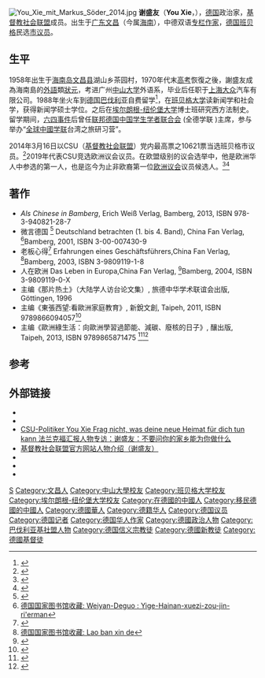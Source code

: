 {{Infobox officeholder
| name         = 谢盛友<br />You Xie
| image        = CSU YouXie.jpg
| imagesize    = 200px
| caption      = 谢盛友 You Xie 2020
| pseudonym    = 华骅 
| birthname    = 
| birthdate    = {{birth date and age|1958|10|01}}
| birthplace   = {{PRC}}[[广东省|广东省]][[文昌县|文昌县]]（今[[海南省|海南省]][[文昌市|文昌市]]）
| residence    = {{GER}}   [[班贝格|班贝格]]
| deathdate    = 
| deathplace   = 
| party        = {{CSU/short}}
| occupation   = [[作家|作家]]、[[市议员|市议员]]
| nationality  = {{GER}} 
| alma_mater   = [[中山大学|中山大学]]<br>[[班贝格大学|班贝格大学]]<br>[[埃尔朗根-纽伦堡大学|埃尔朗根-纽伦堡大学]]
|known_for = [[德国|德国]][[市议员|市议员]][[选举|选举]]、[[欧洲议会|欧洲议会]][[选举|选举]]
| period       = 
| genre        = 
| religion     = [[基督教|基督教]]<ref>[https://www.focus.de/politik/soziale-ungleichheit-you-xie-aus-china-wenn-ich-auf-deutschland-blicke-habe-ich-grosse-sorge_id_9128419.html?fbclid=IwAR1ZU6Z_BaYp6LeHYnPU3DfTBdf6P4WyFCvIWKxQvBnPRgbwzJnjix3zDLg You Xie aus China: “Wenn ich auf Deutschland blicke, habe ich große Sorge" 焦點週刊人物专访：谢盛友：德国秩序的根基为基督教信仰]{{de}}</ref>
| subject      = [[散文|散文]]
| movement     = 
| notableworks = 《Als Chinese in Bamberg》<br>《微言德国》<br>《老板心得》
| spouse       = {{Marriage|张申华|1986}} 
| partner      = 
| children     = [[谢于骅|谢于骅]]
| relatives    = 
| influences   = 
| influenced   = 
| awards       = [[中央日报|中央日报]]首奖<ref>{{Cite web |url=http://www.faz.net/aktuell/gesellschaft/menschen/csu-politiker-you-xie-frag-nicht-was-deine-neue-heimat-fuer-dich-tun-kann-12273873.html/ |title=Von Maximilian Kalkhof (Frankfurter Allgemeine Zeitung 法兰克福汇报) |access-date=2013-07-10 |archive-date=2013-07-10 |archive-url=https://archive.today/20130710123509/http://www.faz.net/aktuell/gesellschaft/menschen/csu-politiker-you-xie-frag-nicht-was-deine-neue-heimat-fuer-dich-tun-kann-12273873.html/ |dead-url=no }}</ref> <br> 莲花杯世界华文诗歌奖<ref>{{Cite web |url=http://www.zgshige.com/c/2016-12-05/2163058.shtml |title=《第二届“莲花杯”世界华文诗歌大赛》获奖名单 |access-date=2016-12-10 |archive-url=https://web.archive.org/web/20161210064933/http://www.zgshige.com/c/2016-12-05/2163058.shtml |archive-date=2016-12-10 |dead-url=yes }}</ref>
| signature    = 
| website      = [http://youxie.de/ 谢盛友官方网站（德语）]
}}
[[File:You_Xie_mit_Markus_Söder_2014.jpg|thumb]]
'''谢盛友'''（'''You Xie'''，{{bd|1958年|10月1日}}），[[德国|德国]]政治家，[[拜恩基督教社会联盟|基督教社会联盟]]成员。出生于[[广东|广东]][[文昌县|文昌]]（今属[[海南|海南]]），中德双语[[专栏作家|专栏作家]]，[[德国|德国]][[班贝格|班贝格]]民选[[市议员|市议员]]。

== 生平 ==
1958年出生于[[海南岛|海南岛]][[文昌县|文昌县]]湖山乡茶园村，1970年代末[[高考|高考]]恢復之後，謝盛友成為海南島的[[外語|外語]]類[[狀元|狀元]]，考进广州[[中山大学|中山大学]]外语系，毕业后任职于[[上海大众|上海大众]]汽车有限公司。1988年坐火车到[[德国|德国]][[巴伐利亚|巴伐利亚]]自费留学<ref name="taz-219540">{{Literatur |Online=http://www.taz.de/!219540/ | Titel=Anker in der neuen Heimat | Autor=Till Mayer | Sammelwerk=[[Die_Tageszeitung|taz.de]] | Datum=2011-11-12|Seiten=39 | Zugriff=2017-01-15 日报 (德国)人物专访：谢盛友：入乡随俗,入国问禁}}</ref>，在[[班贝格大学|班贝格大学]]读新闻学和社会学，获得新闻学硕士学位。之后在[[埃尔朗根-纽伦堡大学|埃尔朗根-纽伦堡大学]]博士班研究西方法制史。留学期间，[[六四事件|六四事件]]后曾任[[联邦德国中国学生学者联合会|联邦德国中国学生学者联合会]] (全德学联 )主席，参与举办“[[全球中國学联|全球中國学联]]台湾之旅研习营”。

2014年3月16日以CSU（[[基督教社会联盟|基督教社会联盟]]）党内最高票之10621票当选班贝格市议员。<ref>{{Cite web |url=http://wahlen.bamberg.de/Stadtratswahl_2014/461000_000031/index.html |title=Stadtratswahl_2014 |accessdate=2015-07-03 |archive-date=2015-07-04 |archive-url=https://web.archive.org/web/20150704164155/http://wahlen.bamberg.de/Stadtratswahl_2014/461000_000031/index.html |dead-url=no }}</ref>2019年代表CSU竞选欧洲议会议员。在欧盟级别的议会选举中，他是欧洲华人中参选的第一人，也是迄今为止非欧裔第一位[[欧洲议会|欧洲议会]]议员候选人。<ref>{{Cite web |url=https://www.bundeswahlleiter.de/europawahlen/2019/wahlbewerber/bund-99/x.html |title=Europawahl 2019 |access-date=2019-04-24 |archive-url=https://web.archive.org/web/20190424152938/https://www.bundeswahlleiter.de/europawahlen/2019/wahlbewerber/bund-99/x.html |archive-date=2019-04-24 |dead-url=yes }}</ref><ref>{{Cite web |url=http://www.oushinet.com/qj/qjnews/20190525/322173.html |title=《欧洲时报》专访欧洲议会议员候选人谢盛友：欧盟越大 声音越小 |accessdate=2019-05-25 |archive-date=2019-05-25 |archive-url=https://web.archive.org/web/20190525063532/http://www.oushinet.com/qj/qjnews/20190525/322173.html |dead-url=no }}</ref>

== 著作 ==
* ''Als Chinese in Bamberg'', Erich Weiß Verlag, Bamberg, 2013, ISBN 978-3-940821-28-7 
* 微言德国 <ref>{{Cite web |url=https://www.worldcat.org/title/weiyan-deguo-yige-hainan-xuezi-zou-jin-rierman/oclc/76141260%26referer%3Dbrief_results |title=WorldCat: 微言德国 Weiyan-Deguo Yige-Hainan-xuezi-zou-jin-ri'erman |access-date=2022-03-05 |archive-date=2022-01-23 |archive-url=https://web.archive.org/web/20220123193857/https://www.worldcat.org/title/weiyan-deguo-yige-hainan-xuezi-zou-jin-rierman/oclc/76141260%26referer%3Dbrief_results |dead-url=no }}</ref> Deutschland betrachten (1. bis 4. Band), China Fan Verlag, <ref> [http://d-nb.info/976593076 德国国家图书馆收藏: Weiyan-Deguo : Yige-Hainan-xuezi-zou-jin-ri'erman] </ref>Bamberg, 2001, ISBN 3-00-007430-9
* 老板心得<ref>{{Cite web |url=https://www.worldcat.org/title/lao-ban-xin-de/oclc/844085607%26referer%3Dbrief_results |title=WorldCat:老板心得 Lao ban xin de |access-date=2022-03-05 |archive-date=2022-01-23 |archive-url=https://web.archive.org/web/20220123193857/https://www.worldcat.org/title/lao-ban-xin-de/oclc/844085607%26referer%3Dbrief_results |dead-url=no }}</ref> Erfahrungen eines Geschäftsführers,China Fan Verlag, <ref> [http://d-nb.info/1020259302 德国国家图书馆收藏: Lao ban xin de] </ref>Bamberg, 2003, ISBN 3-9809119-1-8
* 人在欧洲 Das Leben in Europa,China Fan Verlag, <ref>{{Cite web |url=https://portal.dnb.de/opac.htm?method=simpleSearch&cqlMode=true&query=idn%3D1020259213 |title=德国国家图书馆收藏: Ou zhou hua wen zuo jia wen xuan |access-date=2021-01-29 |archive-date=2021-02-03 |archive-url=https://web.archive.org/web/20210203142928/https://portal.dnb.de/opac.htm?method=simpleSearch&cqlMode=true&query=idn%3D1020259213 |dead-url=no }}</ref>Bamberg, 2004, ISBN 3-9809119-0-X
* 主编《那片热土》（大陆学人访台论文集）, 旅德中华学术联谊会出版,  Göttingen, 1996
* 主编《東張西望:看歐洲家庭教育》,  新銳文創,  Taipeh, 2011, ISBN 9789866094057<ref>{{Cite web |url=https://www.worldcat.org/title/dongzhang-xiwang-kan-ouzhou-jiating-jiaoyu/oclc/844085586%26referer%3Dbrief_results |title=WorldCat:東張西望看歐洲家庭教育/Dongzhang-xiwang-kan-ouzhou-jiating-jiaoyu |access-date=2022-03-05 |archive-date=2022-01-22 |archive-url=https://web.archive.org/web/20220122173947/https://www.worldcat.org/title/dongzhang-xiwang-kan-ouzhou-jiating-jiaoyu/oclc/844085586%26referer%3Dbrief_results |dead-url=no }}</ref>
* 主编《歐洲綠生活：向歐洲學習過節能、減碳、廢核的日子》,  釀出版, Taipeh, 2013, ISBN 9789865871475 <ref>{{Cite web |url=http://www.books.com.tw/products/0010589802 |title=歐洲綠生活 |accessdate=2016-07-31 |archive-date=2016-07-31 |archive-url=https://web.archive.org/web/20160731135618/http://www.books.com.tw/products/0010589802 |dead-url=no }}</ref><ref>{{Cite web |url=https://www.worldcat.org/title/ou-zhou-lu-sheng-huo-xiang-ou-zhou-xue-xi-guo-jie-nengjian-tanfei-he-de-ri-zi/oclc/852932996%26referer%3Dbrief_results |title=WorldCat:歐洲綠生活 : 向歐洲學習過節能.減碳.廢核的日子/Ou zhou lu sheng huo : xiang ou zhou xue xi guo jie neng.jian tan.fei he de ri zi |access-date=2022-03-05 |archive-date=2022-01-22 |archive-url=https://web.archive.org/web/20220122175113/https://www.worldcat.org/title/ou-zhou-lu-sheng-huo-xiang-ou-zhou-xue-xi-guo-jie-nengjian-tanfei-he-de-ri-zi/oclc/852932996%26referer%3Dbrief_results |dead-url=no }}</ref>

== 参考 ==
{{Reflist|2}}
{{portal box|人物|德國|政治|基督教}}
== 外部链接 ==
{{Commonscat|You Xie}}
* {{DNB-Portal|1037887964}}
* {{Worldcat id|viaf-305118818/}}
* [https://archive.today/20130710123509/www.faz.net/aktuell/gesellschaft/menschen/csu-politiker-you-xie-frag-nicht-was-deine-neue-heimat-fuer-dich-tun-kann-12273873.html/ CSU-Politiker You Xie Frag nicht, was deine neue Heimat für dich tun kann 法兰克福汇报人物专访：谢盛友：不要问你的家乡能为你做什么]{{de}}
* [https://team-bamberg.de/you-xie/ 基督教社会联盟官方网站人物介绍（谢盛友）] {{Wayback|url=https://team-bamberg.de/you-xie/ |date=20210226235152 }}{{de}}
*{{twitter|youxie}}
*{{facebook|you.xie.1/}}
*{{instagram|you.xie.bamberg}}
{{Normdaten|TYP=p|GND=1037887964|VIAF=305118818|HKCAN=9811132805803406|CALIS=n2016106004|NTA=185308848}}
{{DEFAULTSORT:X}}
[[Category:谢姓|S]]
[[Category:文昌人|Category:文昌人]]
[[Category:中山大學校友|Category:中山大學校友]]
[[Category:班贝格大学校友|Category:班贝格大学校友]]
[[Category:埃尔朗根-纽伦堡大学校友|Category:埃尔朗根-纽伦堡大学校友]]
[[Category:在德國的中國人|Category:在德國的中國人]]
[[Category:移民德國的中國人|Category:移民德國的中國人]]
[[Category:德國華人|Category:德國華人]]
[[Category:德籍华人|Category:德籍华人]]
[[Category:德国议员|Category:德国议员]]
[[Category:德国记者|Category:德国记者]]
[[Category:德国华人作家|Category:德国华人作家]]
[[Category:德國政治人物|Category:德國政治人物]]
[[Category:巴伐利亚基社盟人物|Category:巴伐利亚基社盟人物]]
[[Category:德国信义宗教徒|Category:德国信义宗教徒]]
[[Category:德國新教徒|Category:德國新教徒]]
[[Category:德國基督徒|Category:德國基督徒]]